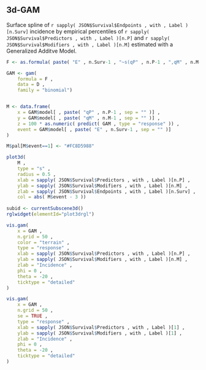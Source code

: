 


## 3d-GAM

Surface spline of `r sapply( JSON$Survival$Endpoints , with , Label )[n.Surv]` incidence by empirical percentiles of `r sapply( JSON$Survival$Predictors , with , Label )[n.P]` and `r sapply( JSON$Survival$Modifiers , with , Label )[n.M]` estimated with a Generalized Additve Model.



```r

F <- as.formula( paste( "E" , n.Surv-1 , "~s(qP" , n.P-1 , ",qM" , n.M-1 , ")" , sep = "" ))

GAM <- gam(
    formula = F ,
    data = D ,
    family = "binomial")


M <- data.frame(
    x = GAM$model[ , paste( "qP" , n.P-1 , sep = "" )] ,
    y = GAM$model[ , paste( "qM" , n.M-1 , sep = "" )] ,
    z = 100 * as.numeric( predict( GAM , type = "response" )) ,
    event = GAM$model[ , paste( "E" , n.Surv-1 , sep = "" )]
)

M$pal[M$event==1] <- "#FC8D5988"


``` 

```r

plot3d(
    M ,
    type = "s" ,
    radius = 0.5 ,
    xlab = sapply( JSON$Survival$Predictors , with , Label )[n.P] ,
    ylab = sapply( JSON$Survival$Modifiers , with , Label )[n.M] ,
    zlab = sapply( JSON$Survival$Endpoints , with , Label )[n.Surv] ,
    col = abs( M$event - 3 ))
    
subid <- currentSubscene3d()
rglwidget(elementId="plot3drgl")

``` 



```r

vis.gam(
    x = GAM ,
    n.grid = 50 ,
    color = "terrain" ,
    type = "response" ,
    xlab = sapply( JSON$Survival$Predictors , with , Label )[n.P] ,
    ylab = sapply( JSON$Survival$Modifiers , with , Label )[n.M] ,
    zlab = "Incidence" ,
    phi = 0 ,
    theta = -20 ,
    ticktype = "detailed"
)

``` 

    


      
```r

vis.gam(
    x = GAM ,
    n.grid = 50 ,
    se = TRUE ,
    type = "response" ,
    xlab = sapply( JSON$Survival$Predictors , with , Label )[1] ,
    ylab = sapply( JSON$Survival$Modifiers , with , Label )[1] ,
    zlab = "Incidence" ,
    phi = 0 ,
    theta = -20 ,
    ticktype = "detailed"
)
    
``` 
